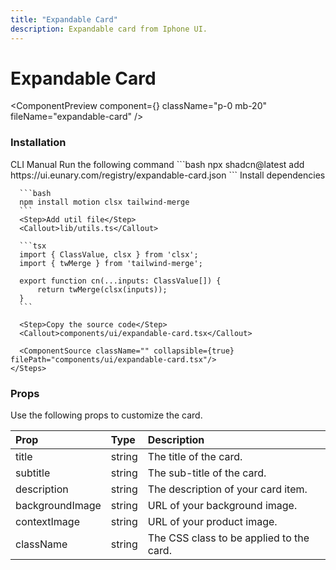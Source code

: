 ```yaml
---
title: "Expandable Card"
description: Expandable card from Iphone UI.
---
```


# Expandable Card

<ComponentPreview component={<ExpandableCardDemo />} className="p-0 mb-20" fileName="expandable-card" />

### Installation

<Tabs defaultValue="manual">
  <TabsList>
    <TabsTrigger value="cli">CLI</TabsTrigger>
    <TabsTrigger value="manual">Manual</TabsTrigger>
  </TabsList>

  <TabsContent value="cli">
    <Steps>
      <Step>Run the following command</Step>
      ```bash
      npx shadcn@latest add https://ui.eunary.com/registry/expandable-card.json
      ```
    </Steps>
  </TabsContent>

  <TabsContent value="manual">
    <Steps>
      <Step>Install dependencies</Step>

      ```bash
      npm install motion clsx tailwind-merge
      ```
      <Step>Add util file</Step>
      <Callout>lib/utils.ts</Callout>

      ```tsx
      import { ClassValue, clsx } from 'clsx';
      import { twMerge } from 'tailwind-merge';

      export function cn(...inputs: ClassValue[]) {
          return twMerge(clsx(inputs));
      }
      ```

      <Step>Copy the source code</Step>
      <Callout>components/ui/expandable-card.tsx</Callout>
     
      <ComponentSource className="" collapsible={true} filePath="components/ui/expandable-card.tsx"/>
    </Steps>
  </TabsContent>
</Tabs>



### Props

Use the following props to customize the card.

| Prop                | Type                     | Description                                        |
| :------------------ | :----------------------- | :------------------------------------------------- |
| <Callout>title</Callout>             | <Callout>string</Callout>                   | The title of the card.                             |
| <Callout>subtitle</Callout>          | <Callout>string</Callout>                   | The sub-title of the card.                         |
| <Callout>description</Callout>       | <Callout>string</Callout>                   | The description of your card item.                 |
| <Callout>backgroundImage</Callout>   | <Callout>string</Callout>                   | URL of your background image.                      |
|<Callout>contextImage</Callout>      | <Callout>string</Callout>                   | URL of your product image.                         |
| <Callout>className</Callout>         | <Callout>string</Callout>                   | The CSS class to be applied to the card.           |


<ExploreComponents currentComponent="expandable-card" />